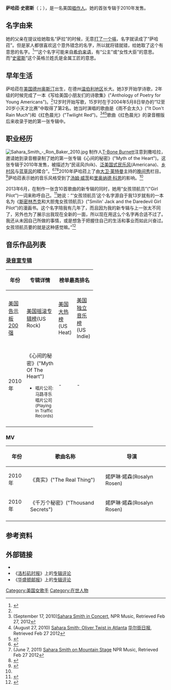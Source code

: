 {{Link style|time=2015-12-12T05:12:21+00:00}}
{{Infobox musical artist  <!-- See Wikipedia:WikiProject Musicians -->
| name                = 萨哈菈·史密斯(Sahara Smith)
| image               = Sarah Smith - Ron Baker 2011.jpg
| caption             = 萨哈菈在2011年奥斯汀音乐大奖现场的照片。
| image_size          = 
| background          = solo_singer <!-- includes singer-songwriters -->
| birth_date          = {{Birth date and age|1988|09|26}}
| origin              = 美国[[德克萨斯州|德州]][[奥斯汀|奥斯汀]]
| genre               = [[民谣摇滚|民谣摇滚]]，[[另类摇滚|另类摇滚]]<!--just two genres is fine-->
| years_active        = 2006–现金
| label               = 马路寻乐唱片公司<br>(Playing In Traffic Records)
| associated_acts     = 
| website             = {{URL|saharasmith.com}}
{{URL|gogirlpilot.com}}
}}
'''萨哈菈·史密斯'''（{{lang-en|'''Sahara Smith'''}}；{{bd|1993年|2月28日|catIdx=F}}），是一名美国[[唱作人|唱作人]]。她的首张专辑于2010年发售。

== 名字由来 ==

她的父亲在提议给她取名“萨拉”的时候，无意[[打嗝|打了一个嗝]]，名字就读成了“萨哈菈”。但是家人都很喜欢这个意外错念的名字，所以就将错就错，给她取了这个有意思的名字。<ref name=austin360>{{cite web|title='Myth' becomes reality for Wimberley's Smith|url=http://www.austin360.com/news/entertainment/music/myth-becomes-reality-for-wimberleys-smith/nRzwR/|accessdate=11 August 2013}}</ref>“{{link-en|萨拉 (名字)|Sarah (given name)|萨拉}}”这个名字可能来自[[希伯来语|希伯来语]]，有“公主”或“女性大臣”的意思。而“[[史密斯_(姓氏)|史密斯]]”这个英格兰姓氏是金属工匠的意思。

== 早年生活 ==

萨哈菈在[[德克萨斯州|美国德州]][[奥斯汀|奥斯汀]]出生，在德州[[:en:Wimberley,_Texas|温伯利地区]]长大。她3岁开始学诗歌，2年级的时候完成了一本《写给美国小朋友们的诗歌集》("Anthology of Poetry for Young Americans")。<ref name=austin360 />12岁时开始写歌，15岁时在{{link-en|牧野家庭之友|A Prairie Home Companion}}于2004年5月8日举办的“12至20岁小天才比赛”中取得了第2名。她当时演唱的歌曲是《雨不会太久》("It Don't Rain Much")和《红色晨光》("Twilight Red")。<ref>(September 17, 2010)[http://www.npr.org/templates/story/story.php?storyId=129934649 Sahara Smith in Concert], NPR Music, Retrieved Feb 27, 2012</ref><ref name="WSJ">(August 27, 2010) [http://online.wsj.com/article/SB10001424052748703632304575451841610799912.html Sahara Smith; Oliver Twist in Atlanta] [[华尔街日报|华尔街日报]], Retrieved Feb 27 2012</ref><ref>{{cite web|title=Talent Show Winner and Contestants Saturday, May 8, 2004|url=http://prairiehome.publicradio.org/programs/2004/05/08/finalists/|accessdate=11 August 2013}}</ref>歌曲《红色晨光》的录音棚版后来收录于她的第一张专辑中。

== 职业经历 ==

[[File:Sahara_Smith_-_Ron_Baker_2010.jpg|thumb]]
制作人[[:en:T-Bone_Burnett|T-Bone Burnett]]注意到撒哈拉，邀请她到录音棚录制了她的第一张专辑《心间的秘密》("Myth of the Heart")。这张专辑于2010年发售，被描述为“民谣风(folk)、[[:en:Americana_(music)|泛美国式民乐风]](Americana)、[[乡村音乐|乡村风]]与[[蓝草音乐|蓝草风]]的糅合”。<ref name="Austin American-Statesman">{{cite web |url=http://www.austin360.com/music/myth-becomes-reality-for-wimberleys-smith-887606.html?cxtype=rss_ece_frontpage |title='Myth' becomes reality for Wimberley's Smith |accessdate=2010-11-27 |last=Caldwell |first=Patrick |work=[[:en:Austin_American-Statesman|Austin American-Statesman]] |deadurl=yes |archiveurl=https://web.archive.org/web/20120329003850/http://www.austin360.com/music/myth-becomes-reality-for-wimberleys-smith-887606.html?cxtype=rss_ece_frontpage |archivedate=2012-03-29 }}</ref><ref>(June 7, 2011) [http://www.npr.org/2010/07/08/128385966/sahara-smith-on-mountain-stage Sahara Smith on Mountain Stage] NPR Music, Retrieved Feb 27 2012</ref><ref name="The Wall Street Journal">{{cite news |url=http://online.wsj.com/article/SB10001424052748703632304575451841610799912.html?KEYWORDS=sahara+smith |title=Sahara Smith Album Review |accessdate=2010-11-27 |last= |first= |work=[[华尔街日报|华尔街日报]] |date=2010-08-27}}</ref>2010年萨哈菈上了由[[大卫·莱特曼|大卫·莱特曼]]主持的[[晚间秀|晚间秀]]栏目。<ref>{{cite web|title=IMDb|url=http://www.imdb.com/title/tt1779192/|accessdate=19 June 2013}}</ref>萨哈菈表示她的音乐风格受到了[[汤姆·威茨|汤姆·威茨]]和[[里奥纳德·科恩|里奥纳德·科恩]]的影响。<ref name="WSJ"/>

2013年6月，在制作一张含10首歌曲的新专辑的同时，她用“女孩领航员”("Girl Pilot")一词来称呼自己。<ref name="PlayingInTraffic">{{cite web|title=Sahara Smith Becomes girl pilot|url=http://playingintrafficrecords.com/2013/06/11/sahara-smith-becomes-girl-pilot/|accessdate=16 June 2013|author=playingintraffic|date=June 11, 2013}}{{Dead link|date=2020年7月 |bot=InternetArchiveBot |fix-attempted=yes }}</ref>她说：“‘女孩领航员’这个名字源自于我13岁就有的一本名为《[[:en:The_Adventures_of_Smilin'_Jack|斯密林杰克]]和大胆鬼女孩领航员》("Smilin' Jack and the Daredevil Girl Pilot")的漫画书。这个名字陪我有几年了，而且因为我的新专辑与上一张太不同了，另外也为了展示出我现在全新的一面，所以现在用这么个名字再合适不过了。我还从未因自己所做的事情，或是想急于把握住自己的生活和事业而如此兴奋过。女孩领航员要的就是这种感觉嘛。”<ref>{{cite web|title=About girl pilot|url=http://www.gogirlpilot.com/#!about/cv49|accessdate=11 August 2013|deadurl=yes|archiveurl=https://web.archive.org/web/20130610010216/http://www.gogirlpilot.com/#!about/cv49|archivedate=2013年6月10日}}</ref>

== 音乐作品列表 ==

=== [[录音室专辑|录音室专辑]] ===
{| class="wikitable" style="text-align:center;"
|-
! rowspan="2"| 年份
! rowspan="2"| 专辑详情
! colspan="4"| 榜单最高排名
! rowspan="2"| [[:en:Music_recording_sales_certification|销量认证]]<br /><small>([[:en:List_of_best_selling_music_artists|sales threshold]])</small>
|- style="font-size:smaller;"
! width="35"| [[:en:Billboard_200|美国告示板200强]]
! width="35"| [[:en:Top_Rock_Albums|美国摇滚专辑榜]](US Rock)
! width="35"| [[:en:Top_Heatseekers|美国大热榜]](US Heat)
! width="35"| [[:en:Independent_Albums|美国独立音乐榜]](US Indie)
|-
| 2010年
| align="left"| 《心间的秘密》("Myth Of The Heart")
<small>
* 唱片公司: 马路寻乐唱片公司(Playing In Traffic Records)</small>
| -
| -
| -
| -
|
|-
|}

=== MV ===

{| class="wikitable"
|-
! 年份
! 歌曲名称
! 导演
! 
|-
| 2010年
| 《真实》("The Real Thing")
| 婼萨琳·婼森(Rosalyn Rosen)
| 
|-
| 2010年
| 《千万个秘密》("Thousand Secrets")
| 婼萨琳·婼森(Rosalyn Rosen)
|
|-
|}

== 参考资料 ==
{{Reflist}}

== 外部链接 ==
*{{myspace|saharasmithmusic}}
*《[[洛杉矶时报|洛杉矶时报]]》上的[http://latimesblogs.latimes.com/music_blog/2010/08/sahara-smith-myth-of-the-heart.html 专辑评论]
*《[[华盛顿邮报|华盛顿邮报]]》上的[http://www.washingtonpost.com/entertainment/album-reivew-sahara-smith-myth-of-the-heart/2011/01/26/ABaBLUJ_story.html 专辑评论]

{{DEFAULTSORT: Smith, Sahara}}
[[Category:美国女歌手|Category:美国女歌手]]
[[Category:在世人物|Category:在世人物]]